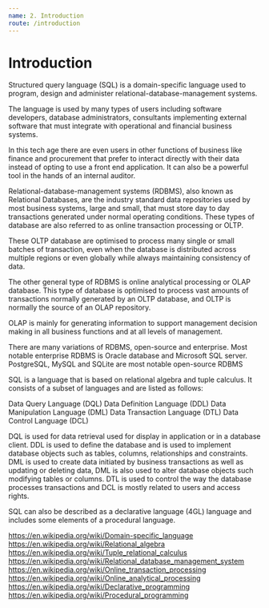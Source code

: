 ```yaml
---
name: 2. Introduction
route: /introduction
---
```


# Introduction

Structured query language (SQL) is a domain-specific language used to program, design and administer relational-database-management systems. 

The language is used by many types of users including software developers, database administrators, consultants implementing external software that must integrate with operational and financial business systems. 

In this tech age there are even users in other functions of business like finance and procurement that prefer to interact directly with their data instead of opting to use a front end application. It can also be a powerful tool in the hands of an internal auditor.

Relational-database-management systems (RDBMS), also known as Relational Databases, are the industry standard data repositories used by most business systems, large and small, that must store day to day transactions generated under normal operating conditions. These types of database are also referred to as online transaction processing or OLTP. 

These OLTP database are optimised to process many single or small batches of transaction, even when the database is distributed across multiple regions or even globally while always maintaining consistency of data.

The other general type of RDBMS is online analytical processing or OLAP database. This type of database is optimised to process vast amounts of transactions normally generated by an OLTP database, and OLTP is normally the source of an OLAP repository. 

OLAP is mainly for generating information to support management decision making in all business functions and at all levels of management.

There are many variations of RDBMS, open-source and enterprise. Most notable enterprise RDBMS is Oracle database and Microsoft SQL server. PostgreSQL, MySQL and SQLite are most notable open-source RDBMS

SQL is a language that is based on relational algebra and tuple calculus. It consists of a subset of languages and are listed as follows:

Data Query Language (DQL)
Data Definition Language (DDL)
Data Manipulation Language (DML)
Data Transaction Language (DTL)
Data Control Language (DCL)

DQL is used for data retrieval used for display in application or in a database client. DDL is used to define the database and is used to implement database objects such as tables, columns, relationships and constraints. DML is used to create data initiated by business transactions as well as updating or deleting data, DML is also used to alter database objects such modifying tables or columns. DTL is used to control the way the database processes transactions and DCL is mostly related to users and access rights.

SQL can also be described as a declarative language (4GL) language and includes some elements of a procedural language.

https://en.wikipedia.org/wiki/Domain-specific_language
https://en.wikipedia.org/wiki/Relational_algebra
https://en.wikipedia.org/wiki/Tuple_relational_calculus
https://en.wikipedia.org/wiki/Relational_database_management_system
https://en.wikipedia.org/wiki/Online_transaction_processing
https://en.wikipedia.org/wiki/Online_analytical_processing
https://en.wikipedia.org/wiki/Declarative_programming
https://en.wikipedia.org/wiki/Procedural_programming
